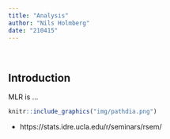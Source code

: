 ```yaml
---
title: "Analysis"
author: "Nils Holmberg"
date: "210415"
---
```

<br/>

## Introduction
MLR is ...

```r
knitr::include_graphics("img/pathdia.png")
```
- https://stats.idre.ucla.edu/r/seminars/rsem/


